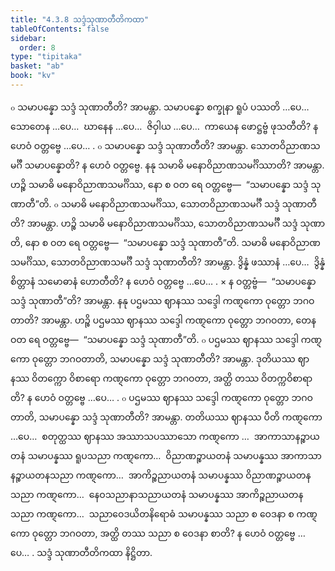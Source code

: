 ```yaml
---
title: "4.3.8 သဒ္ဒံသုဏာတီတိကထာ"
tableOfContents: false
sidebar:
  order: 8
type: "tipitaka"
basket: "ab"
book: "kv"
---
```



<DynamicBreadcrumb />

<Division number="823" book="kv" e="ch" v="32" p="414">

<Paragraph number="2569" book="kv">
๐ သမာပန္နော သဒ္ဒံ သုဏာတီတိ? အာမန္တာ. သမာပန္နော စက္ခုနာ ရူပံ ပဿတိ …ပေ…  သောတေန …ပေ…  ဃာနေန …ပေ…  ဇိဝှါယ …ပေ…  ကာယေန ဖောဋ္ဌဗ္ဗံ ဖုသတီတိ? န ဟေဝံ ဝတ္တဗ္ဗေ …ပေ… .
</Paragraph>

<Paragraph number="2570" book="kv">
๐ သမာပန္နော သဒ္ဒံ သုဏာတီတိ? အာမန္တာ. သောတဝိညာဏသမင်္ဂီ သမာပန္နောတိ? န ဟေဝံ ဝတ္တဗ္ဗေ. နနု သမာဓိ မနောဝိညာဏသမင်္ဂိဿာတိ? အာမန္တာ. ဟဉ္စိ သမာဓိ မနောဝိညာဏသမင်္ဂိဿ, နော စ ဝတ ရေ ဝတ္တဗ္ဗေ—  “သမာပန္နော သဒ္ဒံ သုဏာတီ”တိ.
</Paragraph>

<Paragraph number="2571" book="kv">
๐ သမာဓိ မနောဝိညာဏသမင်္ဂိဿ, သောတဝိညာဏသမင်္ဂီ သဒ္ဒံ သုဏာတီတိ? အာမန္တာ. ဟဉ္စိ သမာဓိ မနောဝိညာဏသမင်္ဂိဿ, သောတဝိညာဏသမင်္ဂီ သဒ္ဒံ သုဏာတိ, နော စ ဝတ ရေ ဝတ္တဗ္ဗေ—  “သမာပန္နော သဒ္ဒံ သုဏာတီ”တိ. သမာဓိ မနောဝိညာဏသမင်္ဂိဿ, သောတဝိညာဏသမင်္ဂီ သဒ္ဒံ သုဏာတီတိ? အာမန္တာ. ဒွိန္နံ ဖဿာနံ …ပေ…  ဒွိန္နံ စိတ္တာနံ သမောဓာနံ ဟောတီတိ? န ဟေဝံ ဝတ္တဗ္ဗေ …ပေ… .
</Paragraph>

</Division>
<Division number="824" book="kv" e="ch" v="32" p="415">

<Paragraph number="2572" book="kv">
× န ဝတ္တဗ္ဗံ—  “သမာပန္နော သဒ္ဒံ သုဏာတီ”တိ? အာမန္တာ. နနု ပဌမဿ ဈာနဿ သဒ္ဒေါ ကဏ္ဋကော ဝုတ္တော ဘဂဝတာတိ? အာမန္တာ. ဟဉ္စိ ပဌမဿ ဈာနဿ သဒ္ဒေါ ကဏ္ဋကော ဝုတ္တော ဘဂဝတာ, တေန ဝတ ရေ ဝတ္တဗ္ဗေ—  “သမာပန္နော သဒ္ဒံ သုဏာတီ”တိ.
</Paragraph>

</Division>
<Division number="825" book="kv" e="ch" v="32" p="415">

<Paragraph number="2573" book="kv">
๐ ပဌမဿ ဈာနဿ သဒ္ဒေါ ကဏ္ဋကော ဝုတ္တော ဘဂဝတာတိ, သမာပန္နော သဒ္ဒံ သုဏာတီတိ? အာမန္တာ. ဒုတိယဿ ဈာနဿ ဝိတက္ကော ဝိစာရော ကဏ္ဋကော ဝုတ္တော ဘဂဝတာ, အတ္ထိ တဿ ဝိတက္ကဝိစာရာတိ? န ဟေဝံ ဝတ္တဗ္ဗေ …ပေ… .
</Paragraph>

<Paragraph number="2574" book="kv">
๐ ပဌမဿ ဈာနဿ သဒ္ဒေါ ကဏ္ဋကော ဝုတ္တော ဘဂဝတာတိ, သမာပန္နော သဒ္ဒံ သုဏာတီတိ? အာမန္တာ. တတိယဿ ဈာနဿ ပီတိ ကဏ္ဋကော …ပေ…  စတုတ္ထဿ ဈာနဿ အဿာသပဿာသော ကဏ္ဋကော …  အာကာသာနဉ္စာယတနံ သမာပန္နဿ ရူပသညာ ကဏ္ဋကော…  ဝိညာဏဉ္စာယတနံ သမာပန္နဿ အာကာသာနဉ္စာယတနသညာ ကဏ္ဋကော…  အာကိဉ္စညာယတနံ သမာပန္နဿ ဝိညာဏဉ္စာယတနသညာ ကဏ္ဋကော…  နေဝသညာနာသညာယတနံ သမာပန္နဿ အာကိဉ္စညာယတနသညာ ကဏ္ဋကော…  သညာဝေဒယိတနိရောဓံ သမာပန္နဿ သညာ စ ဝေဒနာ စ ကဏ္ဋကော ဝုတ္တော ဘဂဝတာ, အတ္ထိ တဿ သညာ စ ဝေဒနာ စာတိ? န ဟေဝံ ဝတ္တဗ္ဗေ …ပေ… .

</Paragraph>
</Division>

<Paragraph number="2575" type="center" book="kv">
သဒ္ဒံ သုဏာတီတိကထာ နိဋ္ဌိတာ.
</Paragraph>